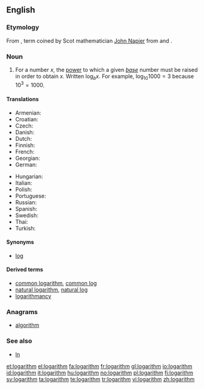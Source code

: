 {{wikipedia}}
==English==

===Etymology===
From {{NL.}} {{term|logarithmus|lang=la}}, term coined by Scot mathematician [[w:John Napier|John Napier]] from {{etyl|grc}} {{term|λόγος||word, reason|sc=Polytonic|tr=logos|lang=grc}} and {{term|ἀριθμός||number|sc=Polytonic|tr=arithmos|lang=grc}}.

===Noun===
{{en-noun}}

# {{mathematics}} For a number <math>x</math>, the [[power]] to which a given ''[[base]]'' number must be raised in order to obtain <math>x</math>.  Written <math>\log_b x</math>.  For example, <math>\log_{10} 1000 = 3</math> because <math>10^3 = 1000</math>.

====Translations====
{{trans-top|for a number x, the power to which a given base number must be raised in order to obtain x}}
* Armenian: {{t-|hy|լոգարիթմ|tr=logarit’m|sc=Armn|xs=Armenian}}
* Croatian: {{t-|hr|logaritam|m}}
* Czech: {{t-|cs|logaritmus|m}}
* Danish: {{t|da|logaritme|c}}
* Dutch: {{t|nl|logaritme|n}}
* Finnish: {{t-|fi|logaritmi}}
* French: {{t+|fr|logarithme|m}}
* Georgian: {{t-|ka|ლოგარითმი|tr=logarit’mi|xs=Georgian}}
* German: {{t+|de|Logarithmus|m}}
{{trans-mid}}
* Hungarian: {{t-|hu|logaritmus}}
* Italian: {{t-|it|logaritmo|m}}
* Polish: {{t-|pl|logarytm|m}}
* Portuguese: {{t+|pt|logaritmo|m}}
* Russian: {{t|ru|логарифм|m|tr=logarífm|sc=Cyrl}}
* Spanish: {{t-|es|logaritmo|m}}
* Swedish: {{t+|sv|logaritm|c}}
* Thai: {{t|th|ลอการิทึม|tr=logaaríteum|sc=Thai|xs=Thai}}
* Turkish: {{t+|tr|logaritma}}
{{trans-bottom}}

====Synonyms====
* [[log]]

====Derived terms====
* [[common logarithm]], [[common log]]
* [[natural logarithm]], [[natural log]]
* [[logarithmancy]]

===Anagrams===
* [[algorithm]]

===See also===
* [[ln]]

[[et:logarithm]]
[[el:logarithm]]
[[fa:logarithm]]
[[fr:logarithm]]
[[gl:logarithm]]
[[io:logarithm]]
[[id:logarithm]]
[[it:logarithm]]
[[hu:logarithm]]
[[no:logarithm]]
[[pl:logarithm]]
[[fi:logarithm]]
[[sv:logarithm]]
[[ta:logarithm]]
[[te:logarithm]]
[[tr:logarithm]]
[[vi:logarithm]]
[[zh:logarithm]]